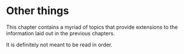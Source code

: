 # Other things

This chapter contains a myriad of topics that provide extensions to the information laid out in the previous chapters.

It is definitely not meant to be read in order.
